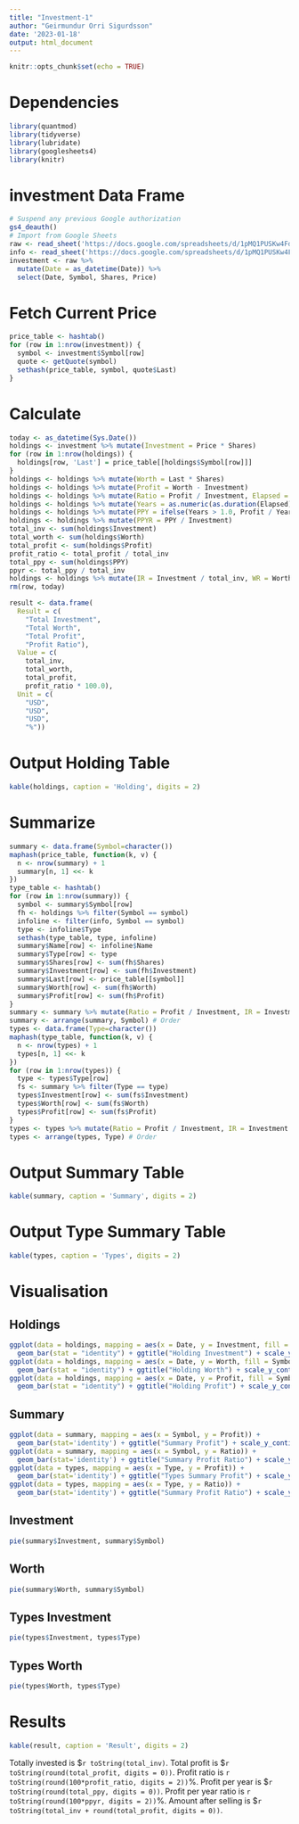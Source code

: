 ---
title: "Investment-1"
author: "Geirmundur Orri Sigurdsson"
date: '2023-01-18'
output: html_document
---

```{r setup, include=FALSE}
knitr::opts_chunk$set(echo = TRUE)
```

# Dependencies

```{r dependencies, message=FALSE, warning=FALSE}
library(quantmod)
library(tidyverse)
library(lubridate)
library(googlesheets4)
library(knitr)
```

# investment Data Frame

```{r investment}
# Suspend any previous Google authorization
gs4_deauth()
# Import from Google Sheets
raw <- read_sheet('https://docs.google.com/spreadsheets/d/1pMQ1PUSKw4Fd7f21yGokdLx1EuQtn2KAGvaGyrjNU7Q')
info <- read_sheet('https://docs.google.com/spreadsheets/d/1pMQ1PUSKw4Fd7f21yGokdLx1EuQtn2KAGvaGyrjNU7Q', range="Information")
investment <- raw %>%
  mutate(Date = as_datetime(Date)) %>%
  select(Date, Symbol, Shares, Price)
```

# Fetch Current Price

```{r fetch}
price_table <- hashtab()
for (row in 1:nrow(investment)) {
  symbol <- investment$Symbol[row]
  quote <- getQuote(symbol)
  sethash(price_table, symbol, quote$Last)
}
```

# Calculate

```{r calculate}
today <- as_datetime(Sys.Date())
holdings <- investment %>% mutate(Investment = Price * Shares)
for (row in 1:nrow(holdings)) {
  holdings[row, 'Last'] = price_table[[holdings$Symbol[row]]]
}
holdings <- holdings %>% mutate(Worth = Last * Shares)
holdings <- holdings %>% mutate(Profit = Worth - Investment)
holdings <- holdings %>% mutate(Ratio = Profit / Investment, Elapsed = today - Date)
holdings <- holdings %>% mutate(Years = as.numeric(as.duration(Elapsed)) / 31536000)
holdings <- holdings %>% mutate(PPY = ifelse(Years > 1.0, Profit / Years, Profit))
holdings <- holdings %>% mutate(PPYR = PPY / Investment)
total_inv <- sum(holdings$Investment)
total_worth <- sum(holdings$Worth)
total_profit <- sum(holdings$Profit)
profit_ratio <- total_profit / total_inv
total_ppy <- sum(holdings$PPY)
ppyr <- total_ppy / total_inv
holdings <- holdings %>% mutate(IR = Investment / total_inv, WR = Worth / total_worth)
rm(row, today)

result <- data.frame(
  Result = c(
    "Total Investment",
    "Total Worth",
    "Total Profit",
    "Profit Ratio"),
  Value = c(
    total_inv,
    total_worth,
    total_profit,
    profit_ratio * 100.0),
  Unit = c(
    "USD",
    "USD",
    "USD",
    "%"))
```

# Output Holding Table

```{r output holding table}
kable(holdings, caption = 'Holding', digits = 2)
```

# Summarize

```{r summarize}
summary <- data.frame(Symbol=character())
maphash(price_table, function(k, v) {
  n <- nrow(summary) + 1
  summary[n, 1] <<- k
})
type_table <- hashtab()
for (row in 1:nrow(summary)) {
  symbol <- summary$Symbol[row]
  fh <- holdings %>% filter(Symbol == symbol)
  infoline <- filter(info, Symbol == symbol)
  type <- infoline$Type
  sethash(type_table, type, infoline)
  summary$Name[row] <- infoline$Name
  summary$Type[row] <- type
  summary$Shares[row] <- sum(fh$Shares)
  summary$Investment[row] <- sum(fh$Investment)
  summary$Last[row] <- price_table[[symbol]]
  summary$Worth[row] <- sum(fh$Worth)
  summary$Profit[row] <- sum(fh$Profit)
}
summary <- summary %>% mutate(Ratio = Profit / Investment, IR = Investment / total_inv, WR = Worth / total_worth)
summary <- arrange(summary, Symbol) # Order
types <- data.frame(Type=character())
maphash(type_table, function(k, v) {
  n <- nrow(types) + 1
  types[n, 1] <<- k
})
for (row in 1:nrow(types)) {
  type <- types$Type[row]
  fs <- summary %>% filter(Type == type)
  types$Investment[row] <- sum(fs$Investment)
  types$Worth[row] <- sum(fs$Worth)
  types$Profit[row] <- sum(fs$Profit)
}
types <- types %>% mutate(Ratio = Profit / Investment, IR = Investment / total_inv, WR = Worth / total_worth)
types <- arrange(types, Type) # Order
```

# Output Summary Table

```{r output summary table}
kable(summary, caption = 'Summary', digits = 2)
```

# Output Type Summary Table

```{r output type summary table}
kable(types, caption = 'Types', digits = 2)
```

# Visualisation

## Holdings

```{r visualisation holdings, warning=FALSE}
ggplot(data = holdings, mapping = aes(x = Date, y = Investment, fill = Symbol)) +
  geom_bar(stat = "identity") + ggtitle("Holding Investment") + scale_y_continuous(label=scales::dollar_format()) + theme_light()
ggplot(data = holdings, mapping = aes(x = Date, y = Worth, fill = Symbol)) +
  geom_bar(stat = "identity") + ggtitle("Holding Worth") + scale_y_continuous(label=scales::dollar_format()) + theme_light()
ggplot(data = holdings, mapping = aes(x = Date, y = Profit, fill = Symbol)) +
  geom_bar(stat = "identity") + ggtitle("Holding Profit") + scale_y_continuous(label=scales::dollar_format()) + theme_light()
```

## Summary

```{r visualisation summary, warning=FALSE}
ggplot(data = summary, mapping = aes(x = Symbol, y = Profit)) +
  geom_bar(stat='identity') + ggtitle("Summary Profit") + scale_y_continuous(label=scales::dollar_format()) + theme_light()
ggplot(data = summary, mapping = aes(x = Symbol, y = Ratio)) +
  geom_bar(stat='identity') + ggtitle("Summary Profit Ratio") + scale_y_continuous(label=scales::percent_format(accuracy=0.1)) + theme_light()
ggplot(data = types, mapping = aes(x = Type, y = Profit)) +
  geom_bar(stat='identity') + ggtitle("Types Summary Profit") + scale_y_continuous(label=scales::dollar_format()) + theme_light()
ggplot(data = types, mapping = aes(x = Type, y = Ratio)) +
  geom_bar(stat='identity') + ggtitle("Summary Profit Ratio") + scale_y_continuous(label=scales::percent_format(accuracy=0.1)) + theme_light()
```

## Investment

```{r investment pie chart}
pie(summary$Investment, summary$Symbol)
```

## Worth

```{r worth pie chart}
pie(summary$Worth, summary$Symbol)
```

## Types Investment

```{r types investment pie chart}
pie(types$Investment, types$Type)
```

## Types Worth

```{r types worth pie chart}
pie(types$Worth, types$Type)
```

# Results

```{r output result table}
kable(result, caption = 'Result', digits = 2)
```

Totally invested is $`r toString(total_inv)`. Total profit is $`r toString(round(total_profit, digits = 0))`. Profit ratio is `r toString(round(100*profit_ratio, digits = 2))`%. Profit per year is $`r toString(round(total_ppy, digits = 0))`. Profit per year ratio is `r toString(round(100*ppyr, digits = 2))`%. Amount after selling is $`r toString(total_inv + round(total_profit, digits = 0))`.
